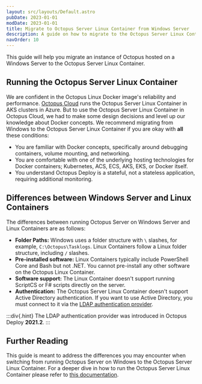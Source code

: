 ```yaml
---
layout: src/layouts/Default.astro
pubDate: 2023-01-01
modDate: 2023-01-01
title: Migrate to Octopus Server Linux Container from Windows Server
description: A guide on how to migrate to the Octopus Server Linux Container from Octopus Server running on a Windows Server
navOrder: 10
---
```


This guide will help you migrate an instance of Octopus hosted on a Windows Server to the Octopus Server Linux Container.

## Running the Octopus Server Linux Container

We are confident in the Octopus Linux Docker image's reliability and performance.  [Octopus Cloud](/docs/octopus-cloud) runs the Octopus Server Linux Container in AKS clusters in Azure.  But to use the Octopus Server Linux Container in Octopus Cloud, we had to make some design decisions and level up our knowledge about Docker concepts.  We recommend migrating from Windows to the Octopus Server Linux Container if you are okay with **all** these conditions:

- You are familiar with Docker concepts, specifically around debugging containers, volume mounting, and networking.
- You are comfortable with one of the underlying hosting technologies for Docker containers; Kubernetes, ACS, ECS, AKS, EKS, or Docker itself.
- You understand Octopus Deploy is a stateful, not a stateless application, requiring additional monitoring.

## Differences between Windows Server and Linux Containers

The differences between running Octopus Server on Windows Server and Linux Containers are as follows:

- **Folder Paths:** Windows uses a folder structure with `\` slashes, for example, `C:\Octopus\Tasklogs`.  Linux Containers follow a Linux folder structure, including `/` slashes.
- **Pre-installed software:** Linux Containers typically include PowerShell Core and Bash but not .NET.  You cannot pre-install any other software on the Octopus Linux Container.
- **Software support:** The Linux Container doesn't support running ScriptCS or F# scripts directly on the server.
- **Authentication:** The Octopus Server Linux Container doesn't support Active Directory authentication.  If you want to use Active Directory, you must connect to it via the [LDAP authentication provider](/docs/security/authentication/ldap).

:::div{.hint}
The LDAP authentication provider was introduced in Octopus Deploy **2021.2**.
:::

<MigrateFromWindowsToLinuxContainer />

## Further Reading

This guide is meant to address the differences you may encounter when switching from running Octopus Server on Windows to the Octopus Server Linux Container.  For a deeper dive in how to run the Octopus Server Linux Container please refer to [this documentation](/docs/installation/octopus-server-linux-container).